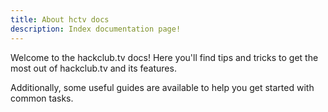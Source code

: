 ```yaml
---
title: About hctv docs
description: Index documentation page!
---
```


Welcome to the hackclub.tv docs! Here you'll find tips and tricks to get the most out of hackclub.tv and its features.

Additionally, some useful guides are available to help you get started with common tasks.